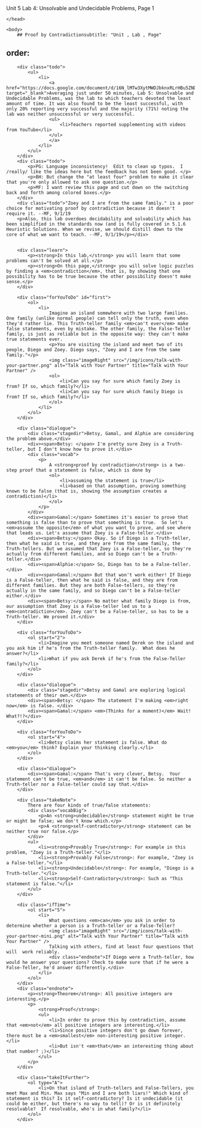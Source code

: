 Unit 5 Lab 4: Unsolvable and Undecidable Problems, Page 1</title>
	</head>

	<body>
		## Proof by Contradictionsubtitle: "Unit , Lab , Page"
order:
---
        <div class="todo">
            <ul>
                <li>
                    <a href="https://docs.google.com/document/d/16N_lMTw3XytMWDJbknxRLrHBu5ZNDi0b5MJ8PJit7OE/edit" target="_blank">Averaging just under 50 minutes, Lab 5: Unsolvable and Undecidable Problems, was the lab to which teachers devoted the least amount of time. It was also found to be the least successful, with only 20% reporting very successful and the majority (71%) noting the lab was neither unsuccessful or very successful.
                    <ul>
                        <li>Teachers reported supplementing with videos from YouTube</li>
                    </ul>
                    </a>
                </li>
            </ul>
        </div>
        <div class="todo">
            <p>PG: Language inconsistency!  Edit to clean up typos.  I /really/ like the ideas here but the feedback has not been good. </p>
            <p>BH: But change the "at least four" problem to make it clear that you're only allowed to ask one question.</p>
            <p>MF: I want review this page and cut down on the switching back and forth among colored boxes.</p>
        </div>
        <div class="todo">"Zoey and I are from the same family." is a poor choice for motivating proof by contradiction because it doesn't require it. --MF, 9/1/19
        <p>Also, this lab overdoes decidability and solvability which has been simplified in the standards now (and is fully covered in 5.1.6 Heuristic Solutions. When we revise, we should distill down to the core of what we want to teach. --MF, 9/1/19</p></div>
        
        
        <div class="learn">
            <p><strong>In this lab,</strong> you will learn that some problems can't be solved at all.</p>
            <p><strong>On this page,</strong> you will solve logic puzzles by finding a <em>contradiction</em>, that is, by showing that one possibility has to be true because the other possibility doesn't make sense.</p>
        </div>
        		
        <div class="forYouToDo" id="first">
            <ol>
				<li>
					Imagine an island somewhere with two large families. One family (unlike normal people) can tell only the truth, even when they'd rather lie. This Truth-teller family <em>can't ever</em> make false statements, even by mistake. The other family, the False-Teller family, is just as reliable but in the opposite way: they can't make true statements ever.
                    <p>You are visiting the island and meet two of its people, Diego and Zoey. Diego says, "Zoey and I are from the same family."</p> 
                    <img class="imageRight" src="/img/icons/talk-with-your-partner.png" alt="Talk with Your Partner" title="Talk with Your Partner" />
					<ol>
                        <li>Can you say for sure which family Zoey is from? If so, which family?</li>
                        <li>Can you say for sure which family Diego is from? If so, which family?</li>
                    </ol>
                </li>
            </ol>
        </div>
        
        <div class="dialogue">
			<div class="stagedir">Betsy, Gamal, and Alphie are considering the problem above.</div>
			<div><span>Betsy: </span> I'm pretty sure Zoey is a Truth-teller, but I don't know how to prove it.</div>
            <div class="vocab">
            	<p>
                    A <strong>proof by contradiction</strong> is a two-step proof that a statement is false, which is done by
                    <ol>
                        <li>assuming the statement is true</li>
                        <li>based on that assumption, proving something known to be false (that is, showing the assumption creates a contradiction)</li>
                    </ol>
                </p>
            </div>
            <div><span>Gamal:</span> Sometimes it's easier to prove that something is false than to prove that something is true.  So let's <em>assume the opposite</em> of what you want to prove, and see where that leads us. Let's assume that Zoey is a False-teller.</div>
            <div><span>Betsy:</span> Okay. So if Diego is a Truth-teller, then what he said is true, and they are from the same family, the Truth-tellers. But we assumed that Zoey is a False-teller, so they're actually from different families, and so Diego can't be a Truth-teller.</div>
            <div><span>Alphie:</span> So, Diego has to be a False-teller.</div>
            <div><span>Gamal:</span> But that won't work either! If Diego is a False-teller, then what he said is false, and they are from different families. But they are both False-tellers, so they're actually in the same family, and so Diego can't be a False-teller either.</div>
            <div><span>Betsy:</span> No matter what family Diego is from, our assumption that Zoey is a False-teller led us to a <em>contradiction</em>. Zoey can't be a False-teller, so has to be a Truth-teller. We proved it.</div>
        </div>
        
		<div class="forYouToDo"> 
			<ol start="2"> 
            	<li>Imagine you meet someone named Derek on the island and you ask him if he's from the Truth-teller family.  What does he answer?</li>
                <li>What if you ask Derek if he's from the False-Teller family?</li>
            </ol>
		</div>

        <div class="dialogue">
			<div class="stagedir">Betsy and Gamal are exploring logical statements of their own.</div>
            <div><span>Betsy: </span> The statement I'm making <em>right now</em> is false. </div>
            <div><span>Gamal:</span> <em>(Thinks for a moment)</em> Wait! What?!?</div>
        </div>
        
        <div class="forYouToDo">
            <ol start="4">
                <li>Betsy claims her statement is false. What do <em>you</em> think? Explain your thinking clearly.</li>
            </ol>
        </div>

        <div class="dialogue">
            <div><span>Gamal:</span> That's very clever, Betsy.  Your statement can't be true, <em>and</em> it can't be false. So neither a Truth-teller nor a False-teller could say that.</div>
        </div>
        
        <div class="takeNote">
            There are four kinds of true/false statements:
            <div class="vocabBig">
            	<p>An <strong>undecidable</strong> statement might be true or might be false; we don't know which.</p>
                <p>A <strong>self-contradictory</strong> statement can be neither true nor false.</p>
            </div>
            <ul>
                <li><strong>Provably True</strong>: For example in this problem, "Zoey is a Truth-teller."</li>
                <li><strong>Provably False</strong>: For example, "Zoey is a False-teller."</li>
                <li><strong>Undecidable</strong>: For example, "Diego is a Truth-teller."</li>
                <li><strong>Self-Contradictory</strong>: Such as "This statement is false."</li>
            </ul>
        </div>

        <div class="ifTime">
        	<ol start="5">
                <li>
                	What questions <em>can</em> you ask in order to determine whether a person is a Truth-teller or a False-Teller?
                    <img class="imageRight" src="/img/icons/talk-with-your-partner-mini.png" alt="Talk with Your Partner" title="Talk with Your Partner" />
                    Talking with others, find at least four questions that will  work reliably.
                    <div class="endnote">If Diego were a Truth-teller, how would he answer your questions? Check to make sure that if he were a False-Teller, he'd answer differently.</div>
  				</li>
        	</ol>
        </div>
        <div class="endnote">
            <p><strong>Theorem</strong>: All positive integers are interesting.</p>
            <p>
                <strong>Proof</strong>:
                <ul>
                    <li>In order to prove this by contradiction, assume that <em>not</em> all positive integers are interesting.</li>
                    <li>Since positive integers don't go down forever, there must be a <em>smallest</em> non-interesting positive integer.</li>
                    <li>But isn't <em>that</em> an interesting thing about that number? ;)</li>
                </ul>
            </p>
        </div>

		<div class="takeItFurther">
            <ol type="A">
				<li>On that island of Truth-tellers and False-Tellers, you meet Max and Min. Max says "Min and I are both liars!" Which kind of statement is this? Is it self-contradictory? Is it undecidable (it could be either, but there's no way to tell)? Or is it definitely resolvable?  If resolvable, who's in what family?</li>
            </ol>		
        </div>
        
    

